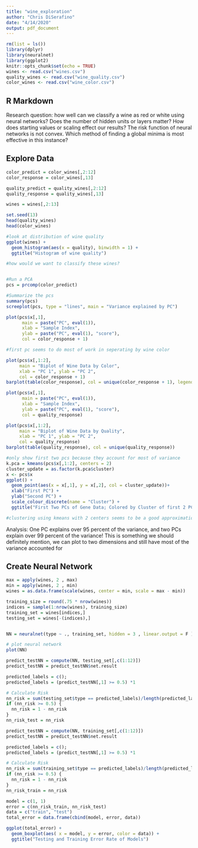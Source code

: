 ```yaml
---
title: "wine_exploration"
author: "Chris DiSerafino"
date: "4/14/2020"
output: pdf_document
---
```


```r
rm(list = ls())
library(dplyr)
library(neuralnet)
library(ggplot2)
knitr::opts_chunk$set(echo = TRUE)
wines <- read.csv("wines.csv")
quality_wines <- read.csv("wine_quality.csv")
color_wines <- read.csv("wine_color.csv")
```

## R Markdown

Research question: how well can we classify a wine as red or white using neural networks? Does the number of hidden units or layers matter? How does starting values or scaling effect our results? The risk function of neural networks is not convex. Which method of finding a global minima is most effective in this instance?

## Explore Data

```r
color_predict = color_wines[,2:12]
color_response = color_wines[,13]

quality_predict = quality_wines[,2:12]
quality_response = quality_wines[,13]

wines = wines[,2:13]

set.seed(13)
head(quality_wines)
head(color_wines)

#look at distribution of wine quality
ggplot(wines) + 
  geom_histogram(aes(x = quality), binwidth = 1) +
  ggtitle("Histogram of wine quality")

#how would we want to classify these wines?


#Run a PCA
pcs = prcomp(color_predict)

#Summarize the pcs
summary(pcs)
screeplot(pcs, type = "lines", main = "Variance explained by PC")

plot(pcs$x[,1], 
      main = paste("PC", eval(1)), 
      xlab = "Sample Index",
      ylab = paste("PC", eval(1), "score"), 
      col = color_response + 1)

#first pc seems to do most of work in seperating by wine color

plot(pcs$x[,1:2], 
     main = "Biplot of Wine Data by Color", 
     xlab = "PC 1", ylab = "PC 2",
     col = color_response + 1)
barplot(table(color_response), col = unique(color_response + 1), legend.text = c("white", "red"))

plot(pcs$x[,1], 
      main = paste("PC", eval(1)), 
      xlab = "Sample Index",
      ylab = paste("PC", eval(1), "score"), 
      col = quality_response)

plot(pcs$x[,1:2], 
     main = "Biplot of Wine Data by Quality", 
     xlab = "PC 1", ylab = "PC 2",
     col = quality_response)
barplot(table(quality_response), col = unique(quality_response))

#only show first two pcs because they account for most of variance
k.pca = kmeans(pcs$x[,1:2], centers = 2)
cluster_update = as.factor(k.pca$cluster)
x <- pcs$x
ggplot() +
  geom_point(aes(x = x[,1], y = x[,2], col = cluster_update))+
  xlab("First PC") + 
  ylab("Second PC") +
  scale_colour_discrete(name = "Cluster") +
  ggtitle("First Two PCs of Gene Data; Colored by Cluster of first 2 PCs")

#clustering using kmeans with 2 centers seems to be a good approximation of color
```

Analysis: One PC explains over 95 percent of the variance, and two PCs explain over 99 percent of the variance! This is something we should definitely mention, we can plot to two dimensions and still have most of the variance accounted for

## Create Neural Network

```r
max = apply(wines, 2 , max)
min = apply(wines, 2 , min)
wines = as.data.frame(scale(wines, center = min, scale = max - min))

training_size = round(.75 * nrow(wines))
indices = sample(1:nrow(wines), training_size)
training_set = wines[indices,]
testing_set = wines[-(indices),]


NN = neuralnet(type ~ ., training_set, hidden = 3 , linear.output = F )

# plot neural network
plot(NN)

```


```r
predict_testNN = compute(NN, testing_set[,c(1:12)])
predict_testNN = predict_testNN$net.result

predicted_labels = c();
predicted_labels = (predict_testNN[,1] >= 0.5) *1

# Calculate Risk
nn_risk = sum(testing_set$type == predicted_labels)/length(predicted_labels)
if (nn_risk >= 0.5) {
  nn_risk = 1 - nn_risk
}
nn_risk_test = nn_risk

predict_testNN = compute(NN, training_set[,c(1:12)])
predict_testNN = predict_testNN$net.result

predicted_labels = c();
predicted_labels = (predict_testNN[,1] >= 0.5) *1

# Calculate Risk
nn_risk = sum(training_set$type == predicted_labels)/length(predicted_labels)
if (nn_risk >= 0.5) {
  nn_risk = 1 - nn_risk
}
nn_risk_train = nn_risk

model = c(1, 1)
error = c(nn_risk_train, nn_risk_test)
data = c("train", "test")
total_error = data.frame(cbind(model, error, data))

ggplot(total_error) + 
  geom_boxplot(aes( x = model, y = error, color = data)) +
  ggtitle("Testing and Training Error Rate of Models")
```

